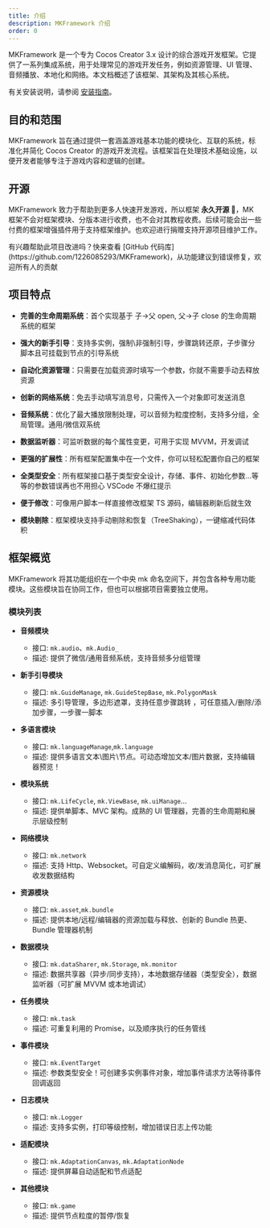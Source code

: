 ```yaml
---
title: 介绍
description: MKFramework 介绍
order: 0
---
```


MKFramework 是一个专为 Cocos Creator 3.x 设计的综合游戏开发框架。它提供了一系列集成系统，用于处理常见的游戏开发任务，例如资源管理、UI 管理、音频播放、本地化和网络。本文档概述了该框架、其架构及其核心系统。

有关安装说明，请参阅 [安装指南](/docs/getting-started/install)。

## 目的和范围

MKFramework 旨在通过提供一套涵盖游戏基本功能的模块化、互联的系统，标准化并简化 Cocos Creator 的游戏开发流程。该框架旨在处理技术基础设施，以便开发者能够专注于游戏内容和逻辑的创建。

## 开源

MKFramework 致力于帮助到更多人快速开发游戏，所以框架 **永久开源 🎉**，MK 框架不会对框架模块、分版本进行收费，也不会对其教程收费。后续可能会出一些付费的框架增强插件用于支持框架维护。也欢迎进行捐赠支持开源项目维护工作。

<Note title="贡献">
    有兴趣帮助此项目改进吗？快来查看 [GitHub
    代码库](https://github.com/1226085293/MKFramework)，从功能建议到错误修复，欢迎所有人的贡献
</Note>

## 项目特点

-   **完善的生命周期系统**：首个实现基于 子->父 open, 父->子 close 的生命周期系统的框架

-   **强大的新手引导**：支持多实例，强制\非强制引导，步骤跳转还原，子步骤分脚本且可挂载到节点的引导系统

-   **自动化资源管理**：只需要在加载资源时填写一个参数，你就不需要手动去释放资源

-   **创新的网络系统**：免去手动填写消息号，只需传入一个对象即可发送消息

-   **音频系统**：优化了最大播放限制处理，可以音频为粒度控制，支持多分组，全局管理。通用/微信双系统

-   **数据监听器**：可监听数据的每个属性变更，可用于实现 MVVM，开发调试

-   **更强的扩展性**：所有框架配置集中在一个文件，你可以轻松配置你自己的框架

-   **全类型安全**：所有框架接口基于类型安全设计，存储、事件、初始化参数...等等的参数错误再也不用担心 VSCode 不爆红提示

-   **便于修改**：可像用户脚本一样直接修改框架 TS 源码，编辑器刷新后就生效

-   **模块剔除**：框架模块支持手动剔除和恢复（TreeShaking），一键缩减代码体积

## 框架概览

MKFramework 将其功能组织在一个中央 mk 命名空间下，并包含各种专用功能模块。这些模块旨在协同工作，但也可以根据项目需要独立使用。

### 模块列表

-   **音频模块**

    -   接口: `mk.audio`、`mk.Audio_`
    -   描述: 提供了微信/通用音频系统，支持音频多分组管理

-   **新手引导模块**

    -   接口: `mk.GuideManage`, `mk.GuideStepBase`, `mk.PolygonMask`
    -   描述: 多引导管理，多边形遮罩，支持任意步骤跳转 ，可任意插入/删除/添加步骤，一步骤一脚本

-   **多语言模块**

    -   接口: `mk.languageManage`,`mk.language`
    -   描述: 提供多语言文本\图片\节点。可动态增加文本/图片数据，支持编辑器预览！

-   **模块系统**

    -   接口: `mk.LifeCycle`, `mk.ViewBase`, `mk.uiManage`...
    -   描述: 提供单脚本、MVC 架构。成熟的 UI 管理器，完善的生命周期和展示层级控制

-   **网络模块**

    -   接口: `mk.network`
    -   描述: 支持 Http、Websocket。可自定义编解码，收/发消息简化，可扩展收发数据结构

-   **资源模块**

    -   接口: `mk.asset`,`mk.bundle`
    -   描述: 提供本地/远程/编辑器的资源加载与释放、创新的 Bundle 热更、Bundle 管理器机制

-   **数据模块**

    -   接口: `mk.dataSharer`, `mk.Storage`, `mk.monitor`
    -   描述: 数据共享器（异步/同步支持），本地数据存储器（类型安全），数据监听器（可扩展 MVVM 或本地调试）

-   **任务模块**

    -   接口: `mk.task`
    -   描述: 可重复利用的 Promise，以及顺序执行的任务管线

-   **事件模块**

    -   接口: `mk.EventTarget`
    -   描述: 参数类型安全！可创建多实例事件对象，增加事件请求方法等待事件回调返回

-   **日志模块**

    -   接口: `mk.Logger`
    -   描述: 支持多实例，打印等级控制，增加错误日志上传功能

-   **适配模块**

    -   接口: `mk.AdaptationCanvas`, `mk.AdaptationNode`
    -   描述: 提供屏幕自动适配和节点适配

-   **其他模块**
    -   接口: `mk.game`
    -   描述: 提供节点粒度的暂停/恢复

